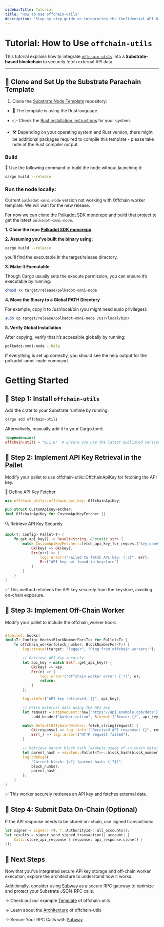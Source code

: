 ```yaml
---
sidebarTitle: Tutorial
title: "How to Use offchain-utils"
description: "Step-by-step guide on integrating the Confidential API Off-Chain Worker in a Substrate project."
---
```



# Tutorial: How to Use `offchain-utils`

This tutorial explains how to integrate [`offchain-utils`](https://crates.io/crates/offchain-utils) into a **Substrate-based blockchain** to securely fetch external API data.

---

## **📌 Clone and Set Up the Substrate Parachain Template**

1. Clone the [Substrate Node Template](https://github.com/paritytech/polkadot-sdk-parachain-template) repository:

* 🦀 The template is using the Rust language.

* 👉 Check the
[Rust installation instructions](https://www.rust-lang.org/tools/install) for your system.

* 🛠️ Depending on your operating system and Rust version, there might be additional
packages required to compile this template - please take note of the Rust compiler output.

### Build

🔨 Use the following command to build the node without launching it:

```sh
cargo build --release
```

### Run the node locally:


Current `polkadot-omni-node` version not working with Offchain worker template. We will wait for the new release.

For now we can clone the [Polkadot SDK monorepo](https://github.com/paritytech/polkadot-sdk) and build that project to get the latest `polkadot-omni-node`.

**1. Clone the repo [Polkadot SDK monorepo](https://github.com/paritytech/polkadot-sdk)**

**2. Assuming you've built the binary using:**

```bash
cargo build --release
```

you'll find the executable in the target/release directory.

**3. Make It Executable**

Though Cargo usually sets the execute permission, you can ensure it’s executable by running:

```bash
chmod +x target/release/polkadot-omni-node
```

**4. Move the Binary to a Global PATH Directory**

For example, copy it to /usr/local/bin (you might need sudo privileges):

```bash
sudo cp target/release/polkadot-omni-node /usr/local/bin/
```

**5. Verify Global Installation**

After copying, verify that it’s accessible globally by running:

```bash
polkadot-omni-node --help
```

If everything is set up correctly, you should see the help output for the polkadot-omni-node command.



# Getting Started

## **📌 Step 1: Install `offchain-utils`**

Add the crate to your Substrate runtime by running:

```sh
cargo add offchain-utils
```

Alternatively, manually add it to your Cargo.toml:

```toml
[dependencies]
offchain-utils = "0.1.0"  # Ensure you use the latest published version
```


## 📌  Step 2: Implement API Key Retrieval in the Pallet

Modify your pallet to use offchain-utils::OffchainApiKey for fetching the API key.

📝 Define API Key Fetcher

```rust
use offchain_utils::offchain_api_key::OffchainApiKey;

pub struct CustomApiKeyFetcher;
impl OffchainApiKey for CustomApiKeyFetcher {}
```

🔍 Retrieve API Key Securely

```rust
impl<T: Config> Pallet<T> {
    fn get_api_key() -> Result<String, &'static str> {
        match CustomApiKeyFetcher::fetch_api_key_for_request("key_name") {
            Ok(key) => Ok(key),
            Err(err) => {
                log::error!("Failed to fetch API key: {:?}", err);
                Err("API key not found in keystore")
            }
        }
    }
}
```
✅ This method retrieves the API key securely from the keystore, avoiding on-chain exposure.


## 📌 Step 3: Implement Off-Chain Worker
Modify your pallet to include the offchain_worker hook:

```rust

#[pallet::hooks]
impl<T: Config> Hooks<BlockNumberFor<T>> for Pallet<T> {
    fn offchain_worker(block_number: BlockNumberFor<T>) {
        log::trace!(target: "logger", "Ping from offchain workers!");

        // Retrieve API Key securely
        let api_key = match Self::get_api_key() {
            Ok(key) => key,
            Err(e) => {
                log::error!("Offchain worker error: {:?}", e);
                return;
            }
        };

        log::info!("API key retrieved: {}", api_key);

        // Fetch external data using the API key
        let request = HttpRequest::new("https://api.example.com/data")
            .add_header("Authorization", &format!("Bearer {}", api_key));

        match DefaultOffchainFetcher::fetch_string(request) {
            Ok(response) => log::info!("Received API response: {}", response),
            Err(_) => log::error!("HTTP request failed"),
        }

        // Retrieve parent block hash (example usage of on-chain data)
        let parent_hash = <system::Pallet<T>>::block_hash(block_number - 1u32.into());
        log::debug!(
            "Current block: {:?} (parent hash: {:?})",
            block_number,
            parent_hash
        );
    }
}

```

✅ This worker securely retrieves an API key and fetches external data.

## 📌 Step 4: Submit Data On-Chain (Optional)

If the API response needs to be stored on-chain, use signed transactions:

```rust
let signer = Signer::<T, T::AuthorityId>::all_accounts();
let results = signer.send_signed_transaction(|_account| {
    Call::store_api_response { response: api_response.clone() }
});
```

## 🎯 Next Steps
Now that you’ve integrated secure API key storage and off-chain worker execution, explore the architecture to understand how it works.

Additionally, consider using [Subway](https://github.com/AcalaNetwork/subway) as a secure RPC gateway to optimize and protect your Substrate JSON-RPC calls.

→ Check out our example [Template](/pallets/offchain-worker/src/lib.rs) of offchain-utils

→ Learn about the [Architecture](/docs/architecture) of offchain-utils

→ Secure Your RPC Calls with [Subway](https://github.com/AcalaNetwork/subway)